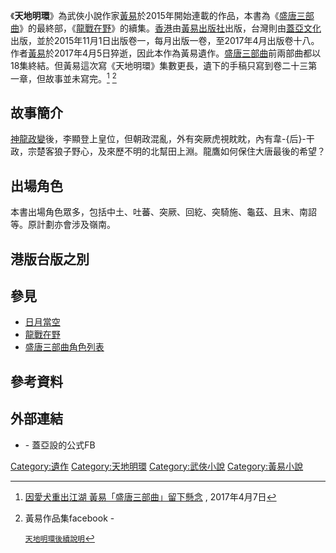 {{expand|time=2017-04-09T13:15:46+00:00}}
{{Infobox Book 
| name                 = 天地明環
| image                = [[File:天地明環1.JPG|220px]]
| image_caption        = 台灣蓋亞版卷一封面
| author               = [[黃易_(香港)|黃易]]
| title_orig           = 
| translator           = 
| illustrator          =
| cover_artist         = 
| country              = {{HK}}
| language             = [[繁體中文|繁體中文]]
| series               = 22卷
| subject              = 
| genre                = [[歷史小說|歷史小說]]<br>[[武俠小說|武俠小說]]
| publisher            = {{flagicon|Hong Kong}} [[黃易出版社|黃易出版社]]<br>{{flagicon|TWN}} [[蓋亞文化|蓋亞文化]]
| release_date         = 2015年11月－2017年7月
| chinese_release_date = 
| media_type           = 平裝
| pages                = 
| size_weight          =
| format               =
| isbn                 = 
| oclc                 = 
| preceded_by          = [[龍戰在野|龍戰在野]]
| followed_by          =
}}
《'''天地明環'''》為武俠小說作家[[黃易_(香港)|黃易]]於2015年開始連載的作品，本書為《[[盛唐三部曲|盛唐三部曲]]》的最終部，《[[龍戰在野|龍戰在野]]》的續集。[[香港|香港]]由[[黃易出版社|黃易出版社]]出版，台灣則由[[蓋亞文化|蓋亞文化]]出版，並於2015年11月1日出版卷一，每月出版一卷，至2017年4月出版卷十八。作者[[黃易_(香港)|黃易]]於2017年4月5日猝逝，因此本作為黃易遺作。[[盛唐三部曲|盛唐三部曲]]前兩部曲都以18集終結。但黃易這次寫《天地明環》集數更長，遺下的手稿只寫到卷二十三第一章，但故事並未寫完。<ref>[https://udn.com/news/story/1/2389174 因愛犬重出江湖 黃易「盛唐三部曲」留下懸念] {{Wayback|url=https://udn.com/news/story/1/2389174 |date=20190729150801 }}, 2017年4月7日</ref> <ref>黃易作品集facebook -
 [https://www.facebook.com/huangyi.gaea/posts/1843508799234309:0 天地明環後續說明]</ref>

== 故事簡介 ==
[[神龍革命|神龍政變]]後，李顯登上皇位，但朝政混亂，外有突厥虎視眈眈，內有韋-{后}-干政，宗楚客狼子野心，及來歷不明的北幫田上淵。龍鷹如何保住大唐最後的希望？

==出場角色==
{{主|1=盛唐三部曲#登場人物|l1=盛唐三部曲角色列表}}
本書出場角色眾多，包括中土、吐蕃、突厥、回紇、突騎施、龜茲、且末、南詔等。原計劃亦會涉及嶺南。

== 港版台版之別 ==

== 參見 ==
*[[日月當空|日月當空]]
*[[龍戰在野|龍戰在野]]
*[[盛唐三部曲角色列表|盛唐三部曲角色列表]]

==參考資料==
{{reflist|2}}

== 外部連結 ==
*{{Facebook|huangyi.gaea|黃易作品集}} - 蓋亞設的公式FB

{{黃易作品}}

[[Category:遺作|Category:遺作]]
[[Category:天地明環|Category:天地明環]]
[[Category:武俠小說|Category:武俠小說]]
[[Category:黃易小說|Category:黃易小說]]